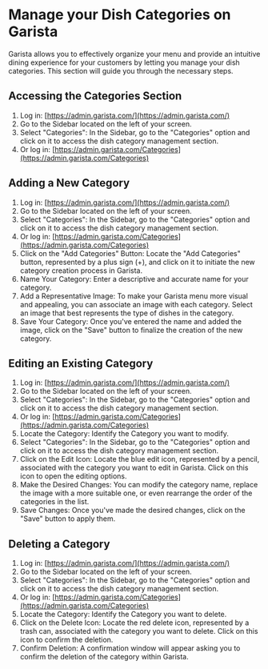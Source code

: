 # Manage your Dish Categories on Garista

Garista allows you to effectively organize your menu and provide an intuitive dining
experience for your customers by letting you manage your dish categories. This section
will guide you through the necessary steps.

## Accessing the Categories Section
1. Log in: [https://admin.garista.com/](https://admin.garista.com/)
2. Go to the Sidebar located on the left of your screen.
3. Select "Categories": In the Sidebar, go to the "Categories" option and click on it to access the dish category management section.
4. Or log in: [https://admin.garista.com/Categories](https://admin.garista.com/Categories)

## Adding a New Category
1. Log in: [https://admin.garista.com/](https://admin.garista.com/)
2. Go to the Sidebar located on the left of your screen.
3. Select "Categories": In the Sidebar, go to the "Categories" option and click on it to access the dish category management section.
4. Or log in: [https://admin.garista.com/Categories](https://admin.garista.com/Categories)
5. Click on the "Add Categories" Button: Locate the "Add Categories" button, represented by a plus sign (+), and click on it to initiate the new category creation process in Garista.
6. Name Your Category: Enter a descriptive and accurate name for your category.
7. Add a Representative Image: To make your Garista menu more visual and appealing, you can associate an image with each category. Select an image that best represents the type of dishes in the category.
8. Save Your Category: Once you've entered the name and added the image, click on the "Save" button to finalize the creation of the new category.

## Editing an Existing Category
1. Log in: [https://admin.garista.com/](https://admin.garista.com/)
2. Go to the Sidebar located on the left of your screen.
3. Select "Categories": In the Sidebar, go to the "Categories" option and click on it to access the dish category management section.
4. Or log in: [https://admin.garista.com/Categories](https://admin.garista.com/Categories)
5. Locate the Category: Identify the Category you want to modify.
6. Select "Categories": In the Sidebar, go to the "Categories" option and click on it to access the dish category management section.
7. Click on the Edit Icon: Locate the blue edit icon, represented by a pencil, associated with the category you want to edit in Garista. Click on this icon to open the editing options.
8. Make the Desired Changes: You can modify the category name, replace the image with a more suitable one, or even rearrange the order of the categories in the list.
9. Save Changes: Once you've made the desired changes, click on the "Save" button to apply them.

## Deleting a Category
1. Log in: [https://admin.garista.com/](https://admin.garista.com/)
2. Go to the Sidebar located on the left of your screen.
3. Select "Categories": In the Sidebar, go to the "Categories" option and click on it to access the dish category management section.
4. Or log in: [https://admin.garista.com/Categories](https://admin.garista.com/Categories)
5. Locate the Category: Identify the Category you want to delete.
6. Click on the Delete Icon: Locate the red delete icon, represented by a trash can, associated with the category you want to delete. Click on this icon to confirm the deletion.
7. Confirm Deletion: A confirmation window will appear asking you to confirm the deletion of the category within Garista.

